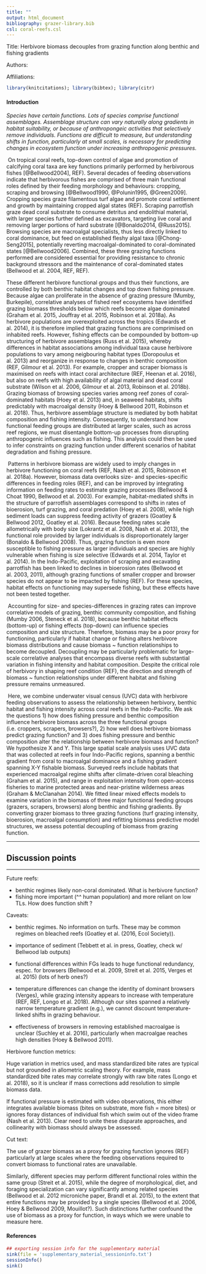 ```yaml
---
title: ""
output: html_document
bibliography: grazer-library.bib
csl: coral-reefs.csl
---
```


Title: Herbivore biomass decouples from grazing function along benthic and fishing gradients

Authors:

Affiliations: 

```r
library(knitcitations); library(bibtex); library(citr)	
```

#### Introduction

*Species have certain functions. Lots of species comprise functional assemblages. Assemblage structure can vary naturally along gradients in habitat suitability, or because of anthropongeic activities that selectively remove individuals. Functions are difficult to measure, but understanding shifts in function, particularly at small scales, is necessary for predicting changes in ecosystem function under increasing anthropogenic pressures.*

<!-- I had a hard time envisioning how this first paragraph would go, maybe it would be better to focus on herbivory in general is an important driver of habitat regime shifts, how it varies across different functional groups, how it can be impacted by humans? Then we can start off with more general examples including from other systems like forests, plants, kelp forests and salt marsh communities? Or even starting off with how consumers control communtity structure and ecosystem function? Or I just had a hard time picturing it because I wasn't at the meeting where you guys talked about it :) -->

<!-- Good points, thanks Jamie. Like you say, I think the opener should be about herbivory ~ habitat effects, harvesting by humans, and regime shifts. Then show our understanding of herbivory functions tend to be small scale functional ecology, but that these patterns (harvesting, habitat change) play out at macroscales. Thus, there is a need to combined functional ecology and macroecology. Similar intro to a new paper in Global Ecol. & Biogeogr (Longo et al. 2018, 'Trophic interactions...'), have a look.-->


​	On tropical coral reefs, top-down control of algae and promotion of calcifying coral taxa are key functions primarily performed by herbivorous fishes [@Bellwood2004], REF). Several decades of feeding observations indicate that herbivorous fishes are comprised of three main functional roles defined by their feeding morphology and behaviours: cropping, scraping and browsing [@Bellwood1990, @Polunin1995, @Green2009]. Cropping species graze filamentous turf algae and promote coral settlement and growth by maintaining cropped algal states (REF). Scraping parrotfish graze dead coral substrate to consume detritus and endolithial material, with larger species further defined as excavators, targeting live coral and removing larger portions of hard substrate [@Bonaldo2014, @Russ2015]. Browsing species are macroalgal specialists, thus less directly linked to coral dominance, but feed on established fleshy algal taxa [@Chong-Seng2015], potentially reverting macroalgal-dominated to coral-dominated states [@Bellwood2006]. Combined, these three grazing functions performed are considered essential for providing resistance to chronic background stressors and the maintenance of coral-dominated states (Bellwood et al. 2004, REF, REF). 

These different herbivore functional groups and thus their functions, are controlled by both benthic habitat changes and top down fishing pressure. Because algae can proliferate in the absence of grazing pressure (Mumby, Burkepile), correlative analyses of fished reef ecosystems have identified grazing biomass thresholds below which reefs become algae dominated (Graham et al. 2015, Jouffray et al. 2015, Robinson et al. 2018a). As herbivore populations are overexploited across the tropics (Edwards et al. 2014), it is therefore implied that grazing functions are comprimised on inhabited reefs. However, fishing effects can be compounded by bottom-up structuring of herbivore assemblages (Russ et al. 2015), whereby differences in habitat associations among individual taxa cause herbivore populations to vary among neigbouring habitat types <!-- i find this part of this sentence here confusing but i'm not sure how to change it -->(Doropoulus et al. 2013) and reorganize in response to changes in benthic composition (REF, Gilmour et al. 2013). For example, cropper and scraper biomass is maximised on reefs with intact coral architecture (REF, Heenan et al. 2016), but also on reefs with high availability of algal material and dead coral substrate (Wilson et al. 2006, Gilmour et al. 2013, Robinson et al. 2018b). Grazing biomass of browsing species varies among reef zones of coral-dominated habitats (Hoey et al. 2013) and, in seaweed habitats, shifts predictably with macroalgal density (Hoey & Bellwood 2011, Robinson et al. 2018). Thus, herbivore assemblage structure is mediated by both habitat composition and fishing intensity. Consequently, to understand how functional feeding groups are distributed at larger scales, such as across reef regions, we must disentangle bottom-up processes from disrupting anthropogenic influences such as fishing. This analysis could then be used to infer constraints on grazing function under different scenarios of habitat degradation and fishing pressure.

<!-- I think for the above paragraph the topic sentence doesn't illustrate what the rest of the paragraph is talking about. The rest of the paragraph talks more about different factors that structure these different herbivore groups: primarily bottom up habitat forces and top down fishing forces. I would put the first two sentences as the last sentences for the first paragraph, and then add a new sentence maybe something like: These different herbivore functional groups and thus their functions, are controlled by both benthic habitat changes and top down fishing pressure. Because the first paragraph is talking about top down control of algae. -->

<!-- Done. Good points -->

​	Patterns in herbivore biomass are widely used to imply changes in herbivore functioning on coral reefs (REF, Nash et al. 2015, Robinson et al. 2018a). However, biomass data overlooks size- and species-specific differences in feeding roles (REF), and can be improved by integrating information on feeding rates to estimate grazing processes (Bellwood & Choat 1990, Bellwood et al. 2003). For example, habitat-mediated shifts in the structure of parrotfish assemblages correspond to shifts in rates of bioerosion, turf grazing, and coral predation (Hoey et al. 2008), while high sediment loads can suppress feeding activity of grazers (Goatley & Bellwood 2012, Goatley et al. 2016). Because feeding rates scale allometrically with body size (Lokrantz et al. 2008, Nash et al. 2013), the functional role provided by larger individuals is disproportionately larger (Bonaldo & Bellwood 2008). Thus, grazing function is even more susceptible to fishing pressure as larger individuals and species are highly vulnerable when fishing is size selective (Edwards et al. 2014, Taylor et al. 2014). In the Indo-Pacific, exploitation of scraping and excavating parrotfish has been linked to declines in bioerosion rates (Bellwood et al. 2003, 2011), although grazing functions of smaller cropper and browser species do not appear to be impacted by fishing (REF). For these species, habitat effects on functioning may supersede fishing, but these effects have not been tested together.

​	Accounting for size- and species-differences in grazing rates can improve correlative models of grazing, benthic community composition, and fishing (Mumby 2006, Steneck et al. 2018), because benthic habitat effects (bottom-up) or fishing effects (top-down) can influence species composition and size structure. Therefore, biomass may be a poor proxy for functioning, particularly if habitat change or fishing alters herbivore biomass distributions and cause biomass ~ function relationships to become decoupled. Decoupling may be particularly problematic for large-scale correlative analyses that encompass diverse reefs with substantial variation in fishing intensity and habitat composition. Despite the critical role of herbivory in shaping reef condition (REF), the direction and strength of biomass ~ function relationships under different habitat and fishing pressure remains unmeasured. 

​	Here, we combine underwater visual census (UVC) data with herbivore feeding observations to assess the relationship between herbivory, benthic habitat and fishing intensity across coral reefs in the Indo-Pacific. We ask the questions 1) how does fishing pressure and benthic composition influence herbivore biomass across the three functional groups (i.e. croppers, scrapers, browsers?), 2) how well does herbivore biomass predict grazing function? and 3) does fishing pressure and benthic composition alter the relationship between herbivore biomass and function? We hypothesize X and Y. This large spatial scale analysis uses UVC data that was collected at reefs in four Indo-Pacific regions, spanning a benthic gradient from coral to macroalgal dominance and a fishing gradient spanning X-Y fishable biomass. Surveyed reefs include habitats that experienced macroalgal regime shifts after climate-driven coral bleaching (Graham et al. 2015), and range in exploitation intensity from open-access fisheries to marine protected areas and near-pristine wilderness areas (Graham & McClanahan 2014). We fitted linear mixed effects models to examine variation in the biomass of three major functional feeding groups (grazers, scrapers, browsers) along benthic and fishing gradients. By converting grazer biomass to three grazing functions (turf grazing intensity, bioerosion, macroalgal consumption) and refitting biomass predictive model structures, we assess potential decoupling of biomass from grazing function.

<!-- I added questions based off the introduction issue, but feel free to take out or modify. I think it would be good to put our hypotheses here as well! Maybe we could discuss these in a meeting? I also feel feel like we should emphasize more what is novel about this paper: large spatial scale? grazing functions? -->





***

## Discussion points

***

Future reefs:

- benthic regimes likely non-coral dominated. What is herbivore function?
- fishing more important (^^ human population) and more reliant on low TLs. How does function shift ?

Caveats:

- benthic regimes. No information on turfs. These may be common regimes on bleached reefs (Goatley et al. (2016, Ecol Society)).

- importance of sediment (Tebbett et al. in press, Goatley, check w/ Bellwood lab outputs)

- functional differences within FGs leads to huge functional redundancy, espec. for browsers (Bellwood et al. 2009, Streit et al. 2015, Verges et al. 2015) (lots of herb ones?)

- temperature differences can change the identity of dominant browsers (Verges), while grazing intensity appears to increase with temperature (REF, REF, Longo et al. 2018). Although our sites spanned a relatively narrow temperature gradient (e.g.), we cannot discount temperature-linked shifts in grazing behaviour. 

- effectiveness of browsers in removing established macroalgae is unclear (Suchley et al. 2016), particularly when macroalgae reaches high densities (Hoey & Bellwood 2011).

Herbivore function metrics:

Huge variation in metrics used, and mass standardized bite rates are typical but not grounded in allometric scaling theory. For example, mass standardized bite rates may correlate strongly with raw bite rates (Longo et al. 2018), so it is unclear if mass corrections add resolution to simple biomass data.

If functional pressure is estimated with video observations, this either integrates available biomass (bites on substrate, more fish = more bites) or ignores foray distances of individual fish which swim out of the video frame (Nash et al. 2013). Clear need to unite these disparate approaches, and collinearity with biomass should always be assessed.


Cut text:

The use of grazer biomass as a proxy for grazing function ignores  (REF) particularly at large scales where the feeding observations required to convert biomass to functional rates are unavailable. 

Similarly, different species may perform different functional roles within the same group (Streit et al. 2015), while the degree of morphological, diet, and foraging specialization can vary significantly among related species (Bellwood et al. 2012 microniche paper, Brandl et al. 2015), to the extent that entire functions may be provided by a single species (Bellwood et al. 2006, Hoey & Bellwood 2009, Mouillot?). Such distinctions further confound the use of biomass as a proxy for function, in ways which we were unable to measure here.

#### References
 
```r
## exporting session info for the supplementary material
sink(file = 'supplementary_material_sessioninfo.txt')
sessionInfo()
sink()
```
